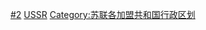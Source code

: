 {{Category more|苏维埃社会主义自治共和国}}

[[Category:苏联行政区划单位|#2]]
[[Category:自治共和国|USSR]]
[[Category:苏联各加盟共和国行政区划|Category:苏联各加盟共和国行政区划]]